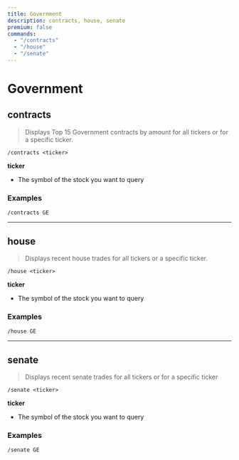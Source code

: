 ```yaml
---
title: Government
description: contracts, house, senate
premium: false
commands:
  - "/contracts"
  - "/house"
  - "/senate"
---
```


# Government

## contracts

> Displays Top 15 Government contracts by amount for all tickers or for a specific ticker.

```format
/contracts <ticker>
```

**ticker**
- The symbol of the stock you want to query

### Examples

```
/contracts GE
```

---

## house

> Displays recent house trades for all tickers or a specific ticker.

```format
/house <ticker>
```

**ticker**
- The symbol of the stock you want to query

### Examples

```
/house GE
```

----

## senate

> Displays recent senate trades for all tickers or for a specific ticker

```format
/senate <ticker>
```

**ticker**
- The symbol of the stock you want to query

### Examples

```
/senate GE
```
